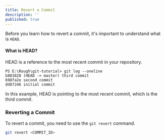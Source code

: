 ```yaml
---
title: Revert a Commit
description: ''
published: true
---
```


Before you learn how to revert a commit, it's important to understand what is `HEAD`. 

#### What is HEAD?

HEAD is a reference to the most recent commit in your repository.

```plaintext {2}
PS E:\Rough\git-tutorial> git log --oneline
b883828 (HEAD -> master) third commit
698fa2e second commit
dd87246 initial commit
```

In this example, HEAD is pointing to the most recent commit, which is the third commit.


### Reverting a Commit

To revert a commit, you need to use the `git revert` command. 

```bash
git revert <COMMIT_ID>
```

